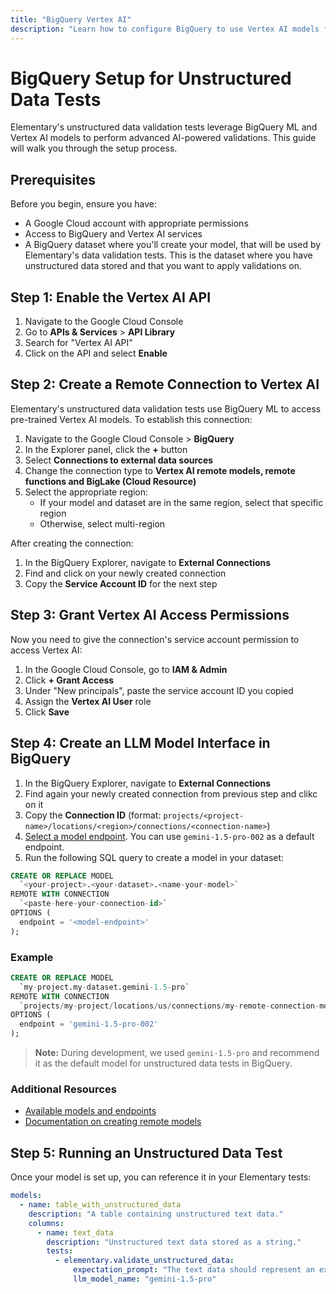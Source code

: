 ```yaml
---
title: "BigQuery Vertex AI"
description: "Learn how to configure BigQuery to use Vertex AI models for unstructured data validation tests"
---
```


# BigQuery Setup for Unstructured Data Tests

Elementary's unstructured data validation tests leverage BigQuery ML and Vertex AI models to perform advanced AI-powered validations. This guide will walk you through the setup process.

## Prerequisites

Before you begin, ensure you have:
- A Google Cloud account with appropriate permissions
- Access to BigQuery and Vertex AI services
- A BigQuery dataset where you'll create your model, that will be used by Elementary's data validation tests. This is the dataset where you have unstructured data stored and that you want to apply validations on.

## Step 1: Enable the Vertex AI API

1. Navigate to the Google Cloud Console
2. Go to **APIs & Services** > **API Library**
3. Search for "Vertex AI API"
4. Click on the API and select **Enable**

## Step 2: Create a Remote Connection to Vertex AI

Elementary's unstructured data validation tests use BigQuery ML to access pre-trained Vertex AI models. To establish this connection:

1. Navigate to the Google Cloud Console > **BigQuery**
2. In the Explorer panel, click the **+** button
3. Select **Connections to external data sources**
4. Change the connection type to **Vertex AI remote models, remote functions and BigLake (Cloud Resource)**
5. Select the appropriate region:
   - If your model and dataset are in the same region, select that specific region
   - Otherwise, select multi-region

After creating the connection:
1. In the BigQuery Explorer, navigate to **External Connections**
2. Find and click on your newly created connection
3. Copy the **Service Account ID** for the next step

## Step 3: Grant Vertex AI Access Permissions

Now you need to give the connection's service account permission to access Vertex AI:

1. In the Google Cloud Console, go to **IAM & Admin**
2. Click **+ Grant Access**
3. Under "New principals", paste the service account ID you copied
4. Assign the **Vertex AI User** role
5. Click **Save**

## Step 4: Create an LLM Model Interface in BigQuery

1. In the BigQuery Explorer, navigate to **External Connections**
2. Find again your newly created connection from previous step and clikc on it
3. Copy the **Connection ID** (format: `projects/<project-name>/locations/<region>/connections/<connection-name>`)
4. [Select a model endpoint](https://cloud.google.com/bigquery/docs/reference/standard-sql/bigqueryml-syntax-create-remote-model#gemini-api-multimodal-models). You can use `gemini-1.5-pro-002` as a default endpoint.
5. Run the following SQL query to create a model in your dataset:

```sql
CREATE OR REPLACE MODEL
  `<your-project>.<your-dataset>.<name-your-model>`
REMOTE WITH CONNECTION
  `<paste-here-your-connection-id>` 
OPTIONS (
  endpoint = '<model-endpoint>'
);
```

### Example

```sql
CREATE OR REPLACE MODEL
  `my-project.my-dataset.gemini-1.5-pro`
REMOTE WITH CONNECTION
  `projects/my-project/locations/us/connections/my-remote-connection-model-name` 
OPTIONS (
  endpoint = 'gemini-1.5-pro-002'
);
```

> **Note:** During development, we used `gemini-1.5-pro` and recommend it as the default model for unstructured data tests in BigQuery.

### Additional Resources

- [Available models and endpoints](https://cloud.google.com/bigquery/docs/reference/standard-sql/bigqueryml-syntax-create-remote-model#gemini-api-multimodal-models)
- [Documentation on creating remote models](https://cloud.google.com/bigquery/docs/reference/standard-sql/bigqueryml-syntax-create-remote-model)

## Step 5: Running an Unstructured Data Test

Once your model is set up, you can reference it in your Elementary tests:

```yaml
models:
  - name: table_with_unstructured_data
    description: "A table containing unstructured text data."
    columns:
      - name: text_data
        description: "Unstructured text data stored as a string."
        tests:
          - elementary.validate_unstructured_data:
              expectation_prompt: "The text data should represent an example of unstructured data."
              llm_model_name: "gemini-1.5-pro"
```



